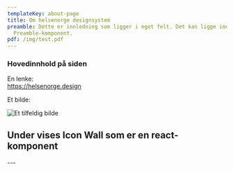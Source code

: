 ```yaml
---
templateKey: about-page
title: Om helsenorge designsystem
preamble: Dette er innledning som ligger i eget felt. Det kan ligge inne i
  Preamble-komponent.
pdf: /img/test.pdf
---
```

### Hovedinnhold på siden

En lenke:\
<https://helsenorge.design>

Et bilde:

![Et tilfeldig bilde](/img/bilag1.jpg "Bilde - (Dokumentasjon fra behandler)")

## Under vises Icon Wall som er en react-komponent

<IconWall />

\---